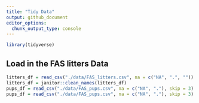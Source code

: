 ```yaml
---
title: "Tidy Data"
output: github_document
editor_options: 
  chunk_output_type: console
---
```


```r
library(tidyverse)
```

## Load in the FAS litters Data

```r
litters_df = read_csv("./data/FAS_litters.csv", na = c("NA", ".", ""))
litters_df = janitor::clean_names(litters_df)
pups_df = read_csv("./data/FAS_pups.csv", na = c("NA", "."), skip = 3)
pups_df = read_csv("./data/FAS_pups.csv", na = c("NA", "."), skip = 3)
```
